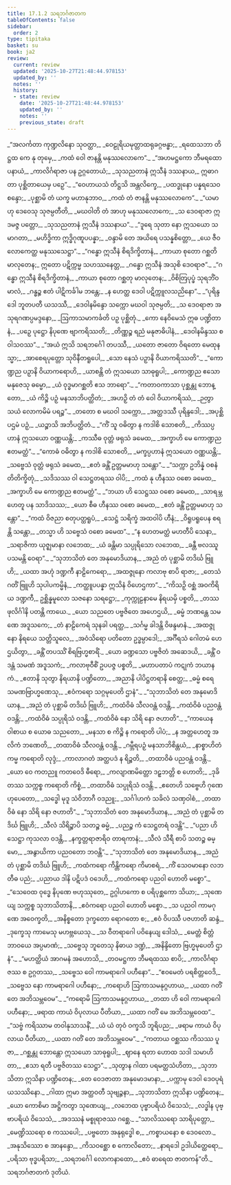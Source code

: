 ```yaml
---
title: 17.1.2 သရဘင်္ဂဇာတက
tableOfContents: false
sidebar:
  order: 2
type: tipitaka
basket: su
book: ja2
review:
  current: review
  updated: '2025-10-27T21:48:44.978153'
  updated_by: ''
  notes: ''
  history:
  - state: review
    date: '2025-10-27T21:48:44.978153'
    updated_by: ''
    notes: ''
    previous_state: draft
---
```



<ReviewStatus review={frontmatter.review} showDetails={true} />

<HypothesisAnnotation frontmatter={frontmatter} />

<DynamicBreadcrumb />

<Division number="50" book="ja2" e="ch" v="23" p="5">

<Paragraph number="52" type="verses" book="ja2">
_“အလင်္ကတာ ကုဏ္ဍလိနော သုဝတ္ထာ,_  
_ဝေဠုရိယမုတ္တာထရုခဂ္ဂဗန္ဓာ;_  
_ရထေသဘာ တိဋ္ဌထ ကေ နု တုမှေ,_  
_ကထံ ဝေါ ဇာနန္တိ မနုဿလောကေ”._  

</Paragraph>

</Division>
<Division number="51" book="ja2" e="ch" v="23" p="5">

<Paragraph number="53" type="verses" book="ja2">
_“အဟမဋ္ဌကော ဘီမရထော ပနာယံ,_  
_ကာလိင်္ဂရာဇာ ပန ဥဂ္ဂတောယံ;_  
_သုသညတာနံ ဣသီနံ ဒဿနာယ,_  
ဣဓာဂတာ ပုစ္ဆိတာယေမှ ပဉှေ”._  

</Paragraph>

</Division>
<Division number="52" book="ja2" e="ch" v="23" p="6">

<Paragraph number="54" type="verses" book="ja2">
_“ဝေဟာယသံ တိဋ္ဌသိ အန္တလိက္ခေ,_  
_ပထဒ္ဓုနော ပန္နရသေဝ စန္ဒော;_  
_ပုစ္ဆာမိ တံ ယက္ခ မဟာနုဘာဝ,_  
_ကထံ တံ ဇာနန္တိ မနုဿလောကေ”._  

</Paragraph>

</Division>
<Division number="53" book="ja2" e="ch" v="23" p="6">

<Paragraph number="55" type="verses" book="ja2">
_“ယမာဟု ဒေဝေသု သုဇမ္ပတီတိ,_  
_မဃဝါတိ တံ အာဟု မနုဿလောကေ;_  
_သ ဒေဝရာဇာ ဣဒမဇ္ဇ ပတ္တော,_  
_သုသညတာနံ ဣသီနံ ဒဿနာယ”._  

</Paragraph>

</Division>
<Division number="54" book="ja2" e="ch" v="23" p="6">

<Paragraph number="56" type="verses" book="ja2">
_“ဒူရေ သုတာ နော ဣသယော သမာဂတာ,_  
_မဟိဒ္ဓိကာ ဣဒ္ဓိဂုဏူပပန္နာ;_  
_ဝန္ဒာမိ တေ အယိရေ ပသန္နစိတ္တော,_  
_ယေ ဇီဝလောကေတ္ထ မနုဿသေဋ္ဌာ”._  

</Paragraph>

</Division>
<Division number="55" book="ja2" e="ch" v="23" p="6">

<Paragraph number="57" type="verses" book="ja2">
_“ဂန္ဓော ဣသီနံ စိရဒိက္ခိတာနံ,_  
_ကာယာ စုတော ဂစ္ဆတိ မာလုတေန;_  
ဣတော ပဋိက္ကမ္မ သဟဿနေတ္တ,_  
_ဂန္ဓော ဣသီနံ အသုစိ ဒေဝရာဇ”._  

</Paragraph>

</Division>
<Division number="56" book="ja2" e="ch" v="23" p="6">

<Paragraph number="58" type="verses" book="ja2">
_“ဂန္ဓော ဣသီနံ စိရဒိက္ခိတာနံ,_  
_ကာယာ စုတော ဂစ္ဆတု မာလုတေန;_  
_ဝိစိတြပုပ္ဖံ သုရဘိံဝ မာလံ,_  
_ဂန္ဓဉ္စ ဧတံ ပါဋိကင်္ခါမ ဘန္တေ;_  
_န ဟေတ္ထ ဒေဝါ ပဋိက္ကူလသညိနော”._  

</Paragraph>

</Division>
<Division number="57" book="ja2" e="ch" v="23" p="6">

<Paragraph number="59" type="verses" book="ja2">
_“ပုရိန္ဒဒေါ ဘူတပတီ ယသဿီ,_  
_ဒေဝါနမိန္ဒော သက္ကော မဃဝါ သုဇမ္ပတိ;_  
_သ ဒေဝရာဇာ အသုရဂဏပ္ပမဒ္ဒနော,_  
_ဩကာသမာကင်္ခတိ ပဉှ ပုစ္ဆိတုံ._  

</Paragraph>

</Division>
<Division number="58" book="ja2" e="ch" v="23" p="6">

<Paragraph number="60" type="verses" book="ja2">
_ကော နေဝိမေသံ ဣဓ ပဏ္ဍိတာနံ,_  
_ပဉှေ ပုဋ္ဌော နိပုဏေ ဗျာကရိဿတိ;_  
_တိဏ္ဏဉ္စ ရညံ မနုဇာဓိပါနံ,_  
_ဒေဝါနမိန္ဒဿ စ ဝါသဝဿ”._  

</Paragraph>

</Division>
<Division number="59" book="ja2" e="ch" v="23" p="7">

<Paragraph number="61" type="verses" book="ja2">
_“အယံ ဣသိ သရဘင်္ဂေါ တပဿီ,_  
_ယတော ဇာတော ဝိရတော မေထုနသ္မာ;_  
_အာစေရပုတ္တော သုဝိနီတရူပေါ,_  
_သော နေသံ ပဉှာနိ ဝိယာကရိဿတိ”._  

</Paragraph>

</Division>
<Division number="60" book="ja2" e="ch" v="23" p="7">

<Paragraph number="62" type="verses" book="ja2">
_“ကောဏ္ဍည ပဉှာနိ ဝိယာကရောဟိ,_  
_ယာစန္တိ တံ ဣသယော သာဓုရူပါ;_  
_ကောဏ္ဍည ဧသော မနုဇေသု ဓမ္မော,_  
_ယံ ဝုဒ္ဓမာဂစ္ဆတိ ဧသ ဘာရော”._  

</Paragraph>

</Division>
<Division number="61" book="ja2" e="ch" v="23" p="7">

<Paragraph number="63" type="verses" book="ja2">
_“ကတာဝကာသာ ပုစ္ဆန္တု ဘောန္တော,_  
_ယံ ကိဉ္စိ ပဉှံ မနသာဘိပတ္ထိတံ;_  
_အဟဉှိ တံ တံ ဝေါ ဝိယာကရိဿံ,_  
_ဉတွာ သယံ လောကမိမံ ပရဉ္စ”._  

</Paragraph>

</Division>
<Division number="62" book="ja2" e="ch" v="23" p="7">

<Paragraph number="64" type="verses" book="ja2">
_တတော စ မဃဝါ သက္ကော,_  
_အတ္ထဒဿီ ပုရိန္ဒဒေါ;_  
_အပုစ္ဆိ ပဌမံ ပဉှံ,_  
_ယဉ္စာသိ အဘိပတ္ထိတံ._  

</Paragraph>

</Division>
<Division number="63" book="ja2" e="ch" v="23" p="7">

<Paragraph number="65" type="verses" book="ja2">
_“ကိံ သူ ဝဓိတွာ န ကဒါစိ သောစတိ,_  
_ကိဿပ္ပဟာနံ ဣသယော ဝဏ္ဏယန္တိ;_  
_ကဿီဓ ဝုတ္တံ ဖရုသံ ခမေထ,_  
_အက္ခာဟိ မေ ကောဏ္ဍည ဧတမတ္ထံ”._  

</Paragraph>

</Division>
<Division number="64" book="ja2" e="ch" v="23" p="7">

<Paragraph number="66" type="verses" book="ja2">
_“ကောဓံ ဝဓိတွာ န ကဒါစိ သောစတိ,_  
_မက္ခပ္ပဟာနံ ဣသယော ဝဏ္ဏယန္တိ;_  
_သဗ္ဗေသံ ဝုတ္တံ ဖရုသံ ခမေထ,_  
_ဧတံ ခန္တိံ ဥတ္တမမာဟု သန္တော”._  

</Paragraph>

</Division>
<Division number="65" book="ja2" e="ch" v="23" p="7">

<Paragraph number="67" type="verses" book="ja2">
_“သက္ကာ ဥဘိန္နံ ဝစနံ တိတိက္ခိတုံ,_  
_သဒိသဿ ဝါ သေဋ္ဌတရဿ ဝါပိ;_  
_ကထံ နု ဟီနဿ ဝစော ခမေထ,_  
_အက္ခာဟိ မေ ကောဏ္ဍည ဧတမတ္ထံ”._  

</Paragraph>

</Division>
<Division number="66" book="ja2" e="ch" v="23" p="8">

<Paragraph number="68" type="verses" book="ja2">
_“ဘယာ ဟိ သေဋ္ဌဿ ဝစော ခမေထ,_  
_သာရမ္ဘဟေတူ ပန သာဒိသဿ;_  
_ယော စီဓ ဟီနဿ ဝစော ခမေထ,_  
_ဧတံ ခန္တိံ ဥတ္တမမာဟု သန္တော”._  

</Paragraph>

</Division>
<Division number="67" book="ja2" e="ch" v="23" p="8">

<Paragraph number="69" type="verses" book="ja2">
_“ကထံ ဝိဇညာ စတုပတ္ထရူပံ,_  
_သေဋ္ဌံ သရိက္ခံ အထဝါပိ ဟီနံ;_  
_ဝိရူပရူပေန စရန္တိ သန္တော,_  
_တသ္မာ ဟိ သဗ္ဗေသံ ဝစော ခမေထ”._  

</Paragraph>

</Division>
<Division number="68" book="ja2" e="ch" v="23" p="8">

<Paragraph number="70" type="verses" book="ja2">
_“န ဟေတမတ္ထံ မဟတီပိ သေနာ,_  
_သရာဇိကာ ယုဇ္ဈမာနာ လဘေထ;_  
_ယံ ခန္တိမာ သပ္ပုရိသော လဘေထ,_  
_ခန္တီ ဗလဿူပသမန္တိ ဝေရာ”._  

</Paragraph>

</Division>
<Division number="69" book="ja2" e="ch" v="23" p="8">

<Paragraph number="71" type="verses" book="ja2">
_“သုဘာသိတံ တေ အနုမောဒိယာန,_  
_အညံ တံ ပုစ္ဆာမိ တဒိင်္ဃ ဗြူဟိ;_  
_ယထာ အဟုံ ဒဏ္ဍကီ နာဠိကေရော,_  
_အထဇ္ဇုနော ကလာဗု စာပိ ရာဇာ;_  
_တေသံ ဂတိံ ဗြူဟိ သုပါပကမ္မိနံ,_  
_ကတ္ထူပပန္နာ ဣသိနံ ဝိဟေဌကာ”._  

</Paragraph>

</Division>
<Division number="70" book="ja2" e="ch" v="23" p="8">

<Paragraph number="72" type="verses" book="ja2">
_“ကိသဉှိ ဝစ္ဆံ အဝကိရိယ ဒဏ္ဍကီ,_  
ဥစ္ဆိန္နမူလော သဇနော သရဋ္ဌော;_  
_ကုက္ကုဠနာမေ နိရယမှိ ပစ္စတိ,_  
_တဿ ဖုလိင်္ဂါနိ ပတန္တိ ကာယေ._  

</Paragraph>

</Division>
<Division number="71" book="ja2" e="ch" v="23" p="8">

<Paragraph number="73" type="verses" book="ja2">
_ယော သညတေ ပဗ္ဗဇိတေ အဟေဌယိ,_  
_ဓမ္မံ ဘဏန္တေ သမဏေ အဒူသကေ;_  
_တံ နာဠိကေရံ သုနခါ ပရတ္ထ,_  
_သင်္ဂမ္မ ခါဒန္တိ ဝိဖန္ဒမာနံ._  

</Paragraph>

</Division>
<Division number="72" book="ja2" e="ch" v="23" p="9">

<Paragraph number="74" type="verses" book="ja2">
_အထဇ္ဇုနော နိရယေ သတ္တိသူလေ,_  
_အဝံသိရော ပတိတော ဥဒ္ဓမ္ပာဒေါ;_  
_အင်္ဂီရသံ ဂေါတမံ ဟေဌယိတွာ,_  
_ခန္တိံ တပဿိံ စိရဗြဟ္မစာရိံ._  

</Paragraph>

</Division>
<Division number="73" book="ja2" e="ch" v="23" p="9">

<Paragraph number="75" type="verses" book="ja2">
_ယော ခဏ္ဍသော ပဗ္ဗဇိတံ အဆေဒယိ,_  
_ခန္တိံ ဝဒန္တံ သမဏံ အဒူသကံ;_  
_ကလာဗုဝီစိံ ဥပပဇ္ဇ ပစ္စတိ,_  
_မဟာပတာပံ ကဋုကံ ဘယာနကံ._  

</Paragraph>

</Division>
<Division number="74" book="ja2" e="ch" v="23" p="9">

<Paragraph number="76" type="verses" book="ja2">
_ဧတာနိ သုတွာ နိရယာနိ ပဏ္ဍိတော,_  
_အညာနိ ပါပိဋ္ဌတရာနိ စေတ္ထ;_  
_ဓမ္မံ စရေ သမဏဗြာဟ္မဏေသု,_  
_ဧဝံကရော သဂ္ဂမုပေတိ ဌာနံ”._  

</Paragraph>

</Division>
<Division number="75" book="ja2" e="ch" v="23" p="9">

<Paragraph number="77" type="verses" book="ja2">
_“သုဘာသိတံ တေ အနုမောဒိယာန,_  
_အညံ တံ ပုစ္ဆာမိ တဒိင်္ဃ ဗြူဟိ;_  
_ကထံဝိဓံ သီလဝန္တံ ဝဒန္တိ,_  
_ကထံဝိဓံ ပညဝန္တံ ဝဒန္တိ;_  
_ကထံဝိဓံ သပ္ပုရိသံ ဝဒန္တိ,_  
_ကထံဝိဓံ နော သိရိ နော ဇဟာတိ”._  

</Paragraph>

</Division>
<Division number="76" book="ja2" e="ch" v="23" p="9">

<Paragraph number="78" type="verses" book="ja2">
_“ကာယေန ဝါစာယ စ ယောဓ သညတော,_  
_မနသာ စ ကိဉ္စိ န ကရောတိ ပါပံ;_  
_န အတ္တဟေတူ အလိကံ ဘဏေတိ,_  
_တထာဝိဓံ သီလဝန္တံ ဝဒန္တိ._  

</Paragraph>

</Division>
<Division number="77" book="ja2" e="ch" v="23" p="9">

<Paragraph number="79" type="verses" book="ja2">
_ဂမ္ဘီရပဉှံ မနသာဘိစိန္တယံ,_  
_နာစ္စာဟိတံ ကမ္မ ကရောတိ လုဒ္ဒံ;_  
_ကာလာဂတံ အတ္ထပဒံ န ရိဉ္စတိ,_  
_တထာဝိဓံ ပညဝန္တံ ဝဒန္တိ._  

</Paragraph>

</Division>
<Division number="78" book="ja2" e="ch" v="23" p="10">

<Paragraph number="80" type="verses" book="ja2">
_ယော ဝေ ကတညူ ကတဝေဒိ ဓီရော,_  
_ကလျာဏမိတ္တော ဒဠှဘတ္တိ စ ဟောတိ;_  
_ဒုခိတဿ သက္ကစ္စ ကရောတိ ကိစ္စံ,_  
_တထာဝိဓံ သပ္ပုရိသံ ဝဒန္တိ._  

</Paragraph>

</Division>
<Division number="79" book="ja2" e="ch" v="23" p="10">

<Paragraph number="81" type="verses" book="ja2">
_ဧတေဟိ သဗ္ဗေဟိ ဂုဏေဟုပေတော,_  
_သဒ္ဓေါ မုဒူ သံဝိဘာဂီ ဝဒညူ;_  
_သင်္ဂါဟကံ သခိလံ သဏှဝါစံ,_  
_တထာဝိဓံ နော သိရိ နော ဇဟာတိ”._  

</Paragraph>

</Division>
<Division number="80" book="ja2" e="ch" v="23" p="10">

<Paragraph number="82" type="verses" book="ja2">
_“သုဘာသိတံ တေ အနုမောဒိယာန,_  
_အညံ တံ ပုစ္ဆာမိ တဒိင်္ဃ ဗြူဟိ;_  
_သီလံ သိရိဉ္စာပိ သတဉ္စ ဓမ္မံ,_  
_ပညဉ္စ ကံ သေဋ္ဌတရံ ဝဒန္တိ”._  

</Paragraph>

</Division>
<Division number="81" book="ja2" e="ch" v="23" p="10">

<Paragraph number="83" type="verses" book="ja2">
_“ပညာ ဟိ သေဋ္ဌာ ကုသလာ ဝဒန္တိ,_  
_နက္ခတ္တရာဇာရိဝ တာရကာနံ;_  
_သီလံ သီရီ စာပိ သတဉ္စ ဓမ္မော,_  
_အနွာယိကာ ပညဝတော ဘဝန္တိ”._  

</Paragraph>

</Division>
<Division number="82" book="ja2" e="ch" v="23" p="10">

<Paragraph number="84" type="verses" book="ja2">
_“သုဘာသိတံ တေ အနုမောဒိယာန,_  
_အညံ တံ ပုစ္ဆာမိ တဒိင်္ဃ ဗြူဟိ;_  
_ကထံကရော ကိန္တိကရော ကိမာစရံ,_  
_ကိံ သေဝမာနော လဘတီဓ ပညံ;_  
_ပညာယ ဒါနိ ပဋိပဒံ ဝဒေဟိ,_  
_ကထံကရော ပညဝါ ဟောတိ မစ္စော”._  

</Paragraph>

</Division>
<Division number="83" book="ja2" e="ch" v="23" p="10">

<Paragraph number="85" type="verses" book="ja2">
_“သေဝေထ ဝုဒ္ဓေ နိပုဏေ ဗဟုဿုတေ,_  
ဥဂ္ဂါဟကော စ ပရိပုစ္ဆကော သိယာ;_  
_သုဏေယျ သက္ကစ္စ သုဘာသိတာနိ,_  
_ဧဝံကရော ပညဝါ ဟောတိ မစ္စော._  

</Paragraph>

</Division>
<Division number="84" book="ja2" e="ch" v="23" p="11">

<Paragraph number="86" type="verses" book="ja2">
_သ ပညဝါ ကာမဂုဏေ အဝေက္ခတိ,_  
_အနိစ္စတော ဒုက္ခတော ရောဂတော စ;_  
_ဧဝံ ဝိပဿီ ပဇဟာတိ ဆန္ဒံ,_  
_ဒုက္ခေသု ကာမေသု မဟဗ္ဘယေသု._  

</Paragraph>

</Division>
<Division number="85" book="ja2" e="ch" v="23" p="11">

<Paragraph number="87" type="verses" book="ja2">
_သ ဝီတရာဂေါ ပဝိနေယျ ဒေါသံ,_  
_မေတ္တံ စိတ္တံ ဘာဝယေ အပ္ပမာဏံ;_  
_သဗ္ဗေသု ဘူတေသု နိဓာယ ဒဏ္ဍံ,_  
_အနိန္ဒိတော ဗြဟ္မမုပေတိ ဌာနံ”._  

</Paragraph>

</Division>
<Division number="86" book="ja2" e="ch" v="23" p="11">

<Paragraph number="88" type="verses" book="ja2">
_“မဟတ္ထိယံ အာဂမနံ အဟောသိ,_  
_တဝမဋ္ဌကာ ဘီမရထဿ စာပိ;_  
_ကာလိင်္ဂရာဇဿ စ ဥဂ္ဂတဿ,_  
_သဗ္ဗေသ ဝေါ ကာမရာဂေါ ပဟီနော”._  

</Paragraph>

</Division>
<Division number="87" book="ja2" e="ch" v="23" p="11">

<Paragraph number="89" type="verses" book="ja2">
_“ဧဝမေတံ ပရစိတ္တဝေဒိ,_  
_သဗ္ဗေသ နော ကာမရာဂေါ ပဟီနော;_  
_ကရောဟိ ဩကာသမနုဂ္ဂဟာယ,_  
_ယထာ ဂတိံ တေ အဘိသမ္ဘဝေမ”._  

</Paragraph>

</Division>
<Division number="88" book="ja2" e="ch" v="23" p="11">

<Paragraph number="90" type="verses" book="ja2">
_“ကရောမိ ဩကာသမနုဂ္ဂဟာယ,_  
_တထာ ဟိ ဝေါ ကာမရာဂေါ ပဟီနော;_  
_ဖရာထ ကာယံ ဝိပုလာယ ပီတိယာ,_  
_ယထာ ဂတိံ မေ အဘိသမ္ဘဝေထ”._  

</Paragraph>

</Division>
<Division number="89" book="ja2" e="ch" v="23" p="11">

<Paragraph number="91" type="verses" book="ja2">
_“သဗ္ဗံ ကရိဿာမ တဝါနုသာသနိံ,_  
_ယံ ယံ တုဝံ ဝက္ခသိ ဘူရိပည;_  
_ဖရာမ ကာယံ ဝိပုလာယ ပီတိယာ,_  
_ယထာ ဂတိံ တေ အဘိသမ္ဘဝေမ”._  

</Paragraph>

</Division>
<Division number="90" book="ja2" e="ch" v="23" p="11">

<Paragraph number="92" type="verses" book="ja2">
_“ကတာယ ဝစ္ဆဿ ကိသဿ ပူဇာ,_  
_ဂစ္ဆန္တု ဘောန္တော ဣသယော သာဓုရူပါ;_  
_ဈာနေ ရတာ ဟောထ သဒါ သမာဟိတာ,_  
_ဧသာ ရတီ ပဗ္ဗဇိတဿ သေဋ္ဌာ”._  

</Paragraph>

</Division>
<Division number="91" book="ja2" e="ch" v="23" p="12">

<Paragraph number="93" type="verses" book="ja2">
_သုတွာန ဂါထာ ပရမတ္ထသံဟိတာ,_  
_သုဘာသိတာ ဣသိနာ ပဏ္ဍိတေန;_  
_တေ ဝေဒဇာတာ အနုမောဒမာနာ,_  
_ပက္ကာမု ဒေဝါ ဒေဝပုရံ ယသဿိနော._  

</Paragraph>

</Division>
<Division number="92" book="ja2" e="ch" v="23" p="12">

<Paragraph number="94" type="verses" book="ja2">
_ဂါထာ ဣမာ အတ္ထဝတီ သုဗျဉ္ဇနာ,_  
_သုဘာသိတာ ဣသိနာ ပဏ္ဍိတေန;_  
_ယော ကောစိမာ အဋ္ဌိကတွာ သုဏေယျ,_  
_လဘေထ ပုဗ္ဗာပရိယံ ဝိသေသံ;_  
_လဒ္ဓါန ပုဗ္ဗာပရိယံ ဝိသေသံ,_  
_အဒဿနံ မစ္စုရာဇဿ ဂစ္ဆေ._  

</Paragraph>

</Division>
<Division number="93" book="ja2" e="ch" v="23" p="12">

<Paragraph number="95" type="verses" book="ja2">
_“သာလိဿရော သာရိပုတ္တော,_  
_မေဏ္ဍိဿရော စ ကဿပေါ;_  
_ပဗ္ဗတော အနုရုဒ္ဓေါ စ,_  
_ကစ္စာယနော စ ဒေဝလော._  

</Paragraph>

</Division>
<Division number="94" book="ja2" e="ch" v="23" p="12">

<Paragraph number="96" type="verses" book="ja2">
_အနုသိဿော စ အာနန္ဒော,_  
_ကိသဝစ္ဆော စ ကောလိတော;_  
_နာရဒေါ ဥဒါယိတ္ထေရော,_  
_ပရိသာ ဗုဒ္ဓပရိသာ;_  
_သရဘင်္ဂေါ လောကနာထော,_  
_ဧဝံ ဓာရေထ ဇာတကန်”တိ._  


</Paragraph>
</Division>

<Paragraph number="97" type="center" book="ja2">
သရဘင်္ဂဇာတကံ ဒုတိယံ.
</Paragraph>